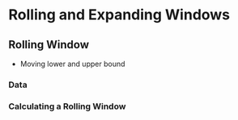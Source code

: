 

# Rolling and Expanding Windows

## Rolling Window

- Moving lower and upper bound


### Data



<!-- ```{r} -->
<!-- library(tsbox) -->

<!-- dl_dplyr <- cran_data %>% -->
<!--   # filter(date >= as.Date("2018-01-01")) %>%  -->
<!--   select(-package) -->

<!-- # tsbox::ts_ts() parses the Date column in a much easier way, making the -->
<!-- # conversion process easy to interpret -->
<!-- dl_ts <- dl_dplyr %>% -->
<!--   tsbox::ts_ts() -->

<!-- autoplot(dl_ts) -->
<!-- ``` -->


### Calculating a Rolling Window

<!-- ```{r} -->
<!-- dl_dplyr_rolling <- dl_dplyr %>% -->
<!--   tq_mutate( -->
<!--     select = count, -->
<!--     mutate_fun = rollapplyr, -->
<!--     FUN = mean, -->
<!--     width = 7, -->
<!--     col_rename = "weekly_avg" -->
<!--   ) %>% -->
<!--   tq_mutate( -->
<!--     select = count, -->
<!--     mutate_fun = rollapplyr, -->
<!--     FUN = mean, -->
<!--     width = 30, -->
<!--     col_rename = "monthly_avg" -->
<!--   ) -->

<!-- weekly_ts <- dl_dplyr_rolling %>% -->
<!--   select(date, weekly_avg) %>% -->
<!--   ts_ts() -->
<!-- ``` -->

<!-- ```{r} -->
<!-- ggplot() + -->
<!--   geom_line(data = dl_dplyr, mapping = aes(x = date, y = count), color = "grey50") + -->
<!--   geom_line(data = dl_dplyr_rolling, mapping = aes(x = date, y = weekly_avg), color = "red") -->
<!-- ``` -->


<!-- ```{r} -->
<!-- dl_rolling_ts <- dl_dplyr_rolling %>% -->
<!--   select( -->
<!--     date, weekly_avg -->
<!--   ) %>% -->
<!--   ts_ts() -->

<!-- dl_rolling_ts %>% -->
<!--   decompose(type = "multiplicative") %>% -->
<!--   autoplot() -->
<!-- ``` -->


<!-- # Expanding Window -->

<!-- - Fixed lower bound -->
<!-- - Moving upper bound -->

<!-- ```{r} -->

<!-- dl_expand <- dl_dplyr %>%  -->
<!--   mutate( -->
<!--     mean_expand = cummean(count), -->
<!--     cum_sum = cumsum(count) -->
<!--   ) -->

<!-- expand_ts <- dl_expand %>%  -->
<!--   select(date, mean_expand) %>%  -->
<!--   ts_ts() -->
<!-- ``` -->

<!-- ```{r} -->
<!-- ggplot() + -->
<!--   geom_line(data = dl_dplyr, aes(x = date, y = count), color = "gray50") + -->
<!--   geom_line(data = dl_expand, aes(x = date, y = mean_expand), color = "red") +  -->
<!--   geom_line(data = dl_dplyr_rolling, aes(x = date, y = weekly_avg), color = "blue") +  -->
<!--   geom_line(data = dl_dplyr_rolling, aes(x = date, y = monthly_avg), color = "green") +  -->
<!--   theme_light() -->
<!-- ``` -->

